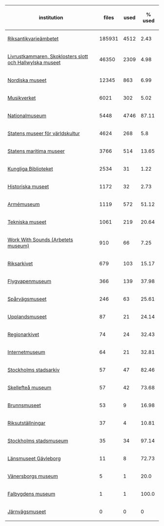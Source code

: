 {| class="wikitable sortable"
|-
! institution
! files
! used
! % used
|-
| [[:commons:Category:Media_from_the_Swedish_National_Heritage_Board|Riksantikvarieämbetet]]
| 185931
| 4512
| 2.43
|-
| [[:commons:Category:Images_from_Livrustkammaren_och_Skoklosters_slott_med_Stiftelsen_Hallwylska_museet|Livrustkammaren, Skoklosters slott och Hallwylska museet]]
| 46350
| 2309
| 4.98
|-
| [[:commons:Category:Images_from_Nordiska_museet|Nordiska museet]]
| 12345
| 863
| 6.99
|-
| [[:commons:Category:Images_from_the_Swedish_Performing_Arts_Agency|Musikverket]]
| 6021
| 302
| 5.02
|-
| [[:commons:Category:Images_from_the_Nationalmuseum_Stockholm|Nationalmuseum]]
| 5448
| 4746
| 87.11
|-
| [[:commons:Category:Media_from_the_National_Museums_of_World_Culture|Statens museer för världskultur]]
| 4624
| 268
| 5.8
|-
| [[:commons:Category:Images_from_Statens_maritima_museer|Statens maritima museer]]
| 3766
| 514
| 13.65
|-
| [[:commons:Category:Images_from_the_National_Library_of_Sweden|Kungliga Biblioteket]]
| 2534
| 31
| 1.22
|-
| [[:commons:Category:Images_from_Statens_historiska_museum|Historiska museet]]
| 1172
| 32
| 2.73
|-
| [[:commons:Category:Images_from_the_Swedish_Army_Museum|Armémuseum]]
| 1119
| 572
| 51.12
|-
| [[:commons:Category:Images_from_Tekniska_museet|Tekniska museet]]
| 1061
| 219
| 20.64
|-
| [[:commons:Category:Media_from_Work_With_Sounds|Work With Sounds (Arbetets museum)]]
| 910
| 66
| 7.25
|-
| [[:commons:Category:Images_from_the_National_Archives_of_Sweden|Riksarkivet]]
| 679
| 103
| 15.17
|-
| [[:commons:Category:Images_from_the_Swedish_Air_Force_Museum|Flygvapenmuseum]]
| 366
| 139
| 37.98
|-
| [[:commons:Category:Images_from_Spårvägsmuseet|Spårvägsmuseet]]
| 246
| 63
| 25.61
|-
| [[:commons:Category:Images_from_Upplandsmuseet|Upplandsmuseet]]
| 87
| 21
| 24.14
|-
| [[:commons:Category:Images_from_Regionarkivet|Regionarkivet]]
| 74
| 24
| 32.43
|-
| [[:commons:Category:Images_from_Internetmuseum|Internetmuseum]]
| 64
| 21
| 32.81
|-
| [[:commons:Category:Images_from_Stockholms_stadsarkiv|Stockholms stadsarkiv]]
| 57
| 47
| 82.46
|-
| [[:commons:Category:Images_from_Skellefteå_Museum|Skellefteå museum]]
| 57
| 42
| 73.68
|-
| [[:commons:Category:Media_provided_by_Brunnsmuseet|Brunnsmuseet]]
| 53
| 9
| 16.98
|-
| [[:commons:Category:Images_from_Riksutställningar|Riksutställningar]]
| 37
| 4
| 10.81
|-
| [[:commons:Category:Images_from_Stockholms_stadsmuseum|Stockholms stadsmuseum]]
| 35
| 34
| 97.14
|-
| [[:commons:Category:Images_from_Länsmuseet_Gävleborg|Länsmuseet Gävleborg]]
| 11
| 8
| 72.73
|-
| [[:commons:Category:Images_from_Vänersborgs_museum|Vänersborgs museum]]
| 5
| 1
| 20.0
|-
| [[:commons:Category:Images_from_Falbygdens_museum|Falbygdens museum]]
| 1
| 1
| 100.0
|-
| [[:commons:Category:Images_from_Järnvägsmuseet|Järnvägsmuseet]]
| 0
| 0
| 0
|}
